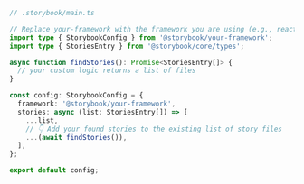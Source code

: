 ```ts
// .storybook/main.ts

// Replace your-framework with the framework you are using (e.g., react-webpack5, vue3-vite)
import type { StorybookConfig } from '@storybook/your-framework';
import type { StoriesEntry } from '@storybook/core/types';

async function findStories(): Promise<StoriesEntry[]> {
  // your custom logic returns a list of files
}

const config: StorybookConfig = {
  framework: '@storybook/your-framework',
  stories: async (list: StoriesEntry[]) => [
    ...list,
    // 👇 Add your found stories to the existing list of story files
    ...(await findStories()),
  ],
};

export default config;
```
